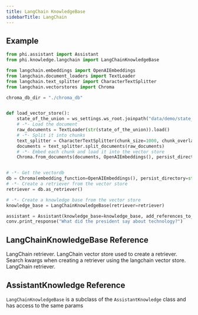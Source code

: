 ```yaml
---
title: LangChain KnowledgeBase
sidebarTitle: LangChain
---
```


## Example

```python langchain_kb.py
from phi.assistant import Assistant
from phi.knowledge.langchain import LangChainKnowledgeBase

from langchain.embeddings import OpenAIEmbeddings
from langchain.document_loaders import TextLoader
from langchain.text_splitter import CharacterTextSplitter
from langchain.vectorstores import Chroma

chroma_db_dir = "./chroma_db"


def load_vector_store():
    state_of_the_union = ws_settings.ws_root.joinpath("data/demo/state_of_the_union.txt")
    # -*- Load the document
    raw_documents = TextLoader(str(state_of_the_union)).load()
    # -*- Split it into chunks
    text_splitter = CharacterTextSplitter(chunk_size=1000, chunk_overlap=0)
    documents = text_splitter.split_documents(raw_documents)
    # -*- Embed each chunk and load it into the vector store
    Chroma.from_documents(documents, OpenAIEmbeddings(), persist_directory=str(chroma_db_dir))


# -*- Get the vectordb
db = Chroma(embedding_function=OpenAIEmbeddings(), persist_directory=str(chroma_db_dir))
# -*- Create a retriever from the vector store
retriever = db.as_retriever()

# -*- Create a knowledge base from the vector store
knowledge_base = LangChainKnowledgeBase(retriever=retriever)

assistant = Assistant(knowledge_base=knowledge_base, add_references_to_prompt=True)
conv.print_response("What did the president say about technology?")
```

## LangChainKnowledgeBase Reference

<ResponseField name="loader" type="Callable">
  LangChain retriever.
</ResponseField>
<ResponseField name="vectorstore" type="Any">
  LangChain vector store used to create a retriever.
</ResponseField>
<ResponseField name="search_kwargs" type="dict" >
  Search kwargs when creating a retriever using the langchain vector store.
</ResponseField>
<ResponseField name="retriever" type="Any">
  LangChain retriever.
</ResponseField>

## AssistantKnowledge Reference

`LangChainKnowledgeBase` is a subclass of the `AssistantKnowledge` class and has access to the same params

<Snippet file="kb-base-reference.mdx" />

